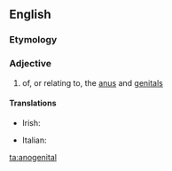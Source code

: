 ==English==

===Etymology===
{{prefix|ano|genital}}

===Adjective===
{{head|en|adjective}}

# of, or relating to, the [[anus]] and [[genital]]s

====Translations====
{{trans-top|of or relating to the anus and genitals}}
* Irish: {{t-|ga|anaighinitiúil}}
{{trans-mid}}
* Italian: {{t-|it|anogenitale}}
{{trans-bottom}}

[[ta:anogenital]]